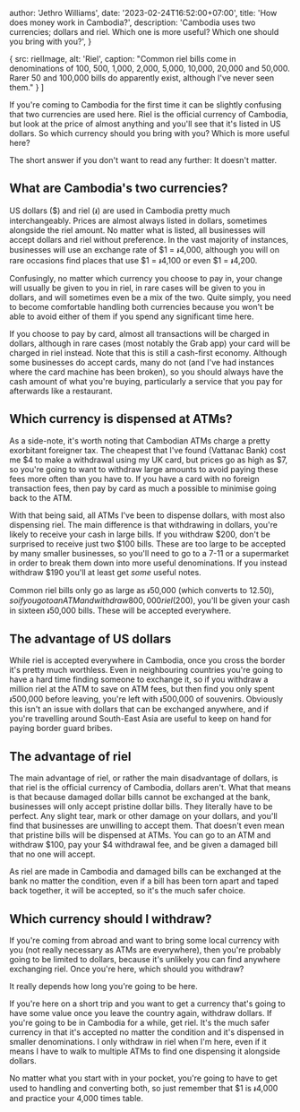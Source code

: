 

  author: 'Jethro Williams',
  date: '2023-02-24T16:52:00+07:00',
  title: 'How does money work in Cambodia?',
  description: 'Cambodia uses two currencies; dollars and riel. Which one is more useful? Which one should you bring with you?',
}

  {
    src: rielImage,
    alt: 'Riel',
    caption: "Common riel bills come in denominations of 100, 500, 1,000, 2,000, 5,000, 10,000, 20,000 and 50,000. Rarer 50 and 100,000 bills do apparently exist, although I've never seen them."
  }
]


If you're coming to Cambodia for the first time it can be slightly confusing that two currencies are used here. Riel is the official currency of Cambodia, but look at the price of almost anything and you'll see that it's listed in US dollars. So which currency should you bring with you? Which is more useful here?

The short answer if you don't want to read any further: It doesn't matter.

## What are Cambodia's two currencies?

US dollars ($) and riel (៛) are used in Cambodia pretty much interchangeably. Prices are almost always listed in dollars, sometimes alongside the riel amount. No matter what is listed, all businesses will accept dollars and riel without preference. In the vast majority of instances, businesses will use an exchange rate of $1 = ៛4,000, although you will on rare occasions find places that use $1 = ៛4,100 or even $1 = ៛4,200.

Confusingly, no matter which currency you choose to pay in, your change will usually be given to you in riel, in rare cases will be given to you in dollars, and will sometimes even be a mix of the two. Quite simply, you need to become comfortable handling both currencies because you won't be able to avoid either of them if you spend any significant time here.

If you choose to pay by card, almost all transactions will be charged in dollars, although in rare cases (most notably the Grab app) your card will be charged in riel instead. Note that this is still a cash-first economy. Although some businesses do accept cards, many do not (and I've had instances where the card machine has been broken), so you should always have the cash amount of what you're buying, particularly a service that you pay for afterwards like a restaurant.

## Which currency is dispensed at ATMs?

As a side-note, it's worth noting that Cambodian ATMs charge a pretty exorbitant foreigner tax. The cheapest that I've found (Vattanac Bank) cost me $4 to make a withdrawal using my UK card, but prices go as high as $7, so you're going to want to withdraw large amounts to avoid paying these fees more often than you have to. If you have a card with no foreign transaction fees, then pay by card as much a possible to minimise going back to the ATM.

With that being said, all ATMs I've been to dispense dollars, with most also dispensing riel. The main difference is that withdrawing in dollars, you're likely to receive your cash in large bills. If you withdraw $200, don't be surprised to receive just two $100 bills. These are too large to be accepted by many smaller businesses, so you'll need to go to a 7-11 or a supermarket in order to break them down into more useful denominations. If you instead withdraw $190 you'll at least get _some_ useful notes.

Common riel bills only go as large as ៛50,000 (which converts to $12.50), so if you go to an ATM and withdraw 800,000 riel ($200), you'll be given your cash in sixteen ៛50,000 bills. These will be accepted everywhere.

## The advantage of US dollars

While riel is accepted everywhere in Cambodia, once you cross the border it's pretty much worthless. Even in neighbouring countries you're going to have a hard time finding someone to exchange it, so if you withdraw a million riel at the ATM to save on ATM fees, but then find you only spent ៛500,000 before leaving, you're left with ៛500,000 of souvenirs. Obviously this isn't an issue with dollars that can be exchanged anywhere, and if you're travelling around South-East Asia are useful to keep on hand for paying border guard bribes.

## The advantage of riel

The main advantage of riel, or rather the main disadvantage of dollars, is that riel is the official currency of Cambodia, dollars aren't. What that means is that because damaged dollar bills cannot be exchanged at the bank, businesses will only accept pristine dollar bills. They literally have to be perfect. Any slight tear, mark or other damage on your dollars, and you'll find that businesses are unwilling to accept them. That doesn't even mean that pristine bills will be dispensed at ATMs. You can go to an ATM and withdraw $100, pay your $4 withdrawal fee, and be given a damaged bill that no one will accept.

As riel are made in Cambodia and damaged bills can be exchanged at the bank no matter the condition, even if a bill has been torn apart and taped back together, it will be accepted, so it's the much safer choice.

## Which currency should I withdraw?

If you're coming from abroad and want to bring some local currency with you (not really necessary as ATMs are everywhere), then you're probably going to be limited to dollars, because it's unlikely you can find anywhere exchanging riel. Once you're here, which should you withdraw?

It really depends how long you're going to be here.

If you're here on a short trip and you want to get a currency that's going to have some value once you leave the country again, withdraw dollars. If you're going to be in Cambodia for a while, get riel. It's the much safer currency in that it's accepted no matter the condition and it's dispensed in smaller denominations. I only withdraw in riel when I'm here, even if it means I have to walk to multiple ATMs to find one dispensing it alongside dollars.

No matter what you start with in your pocket, you're going to have to get used to handling and converting both, so just remember that $1 is ៛4,000 and practice your 4,000 times table.

<ImageGallery images={rielImages} />
